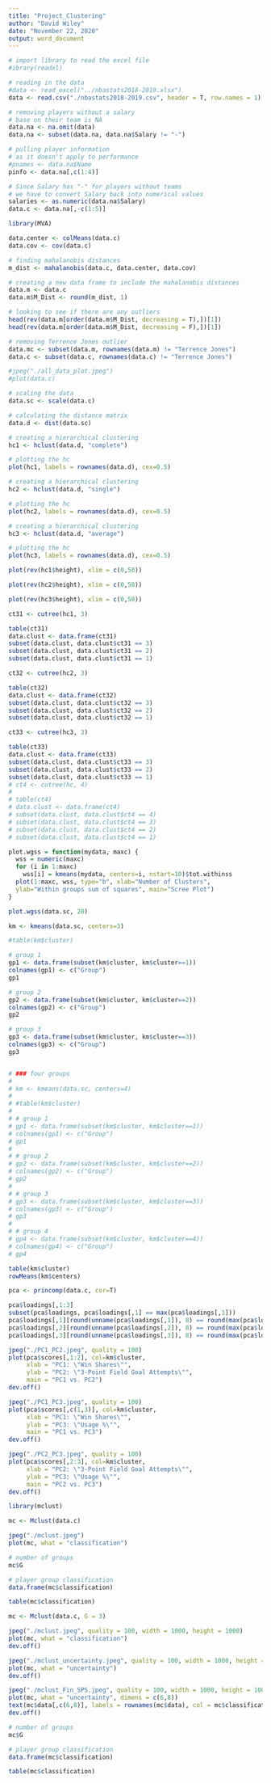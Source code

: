 ```yaml
---
title: "Project_Clustering"
author: "David Wiley"
date: "November 22, 2020"
output: word_document
---
```


```r
# import library to read the excel file
#ibrary(readxl)

# reading in the data
#data <- read_excel("../nbastats2018-2019.xlsx")
data <- read.csv("./nbastats2018-2019.csv", header = T, row.names = 1)

# removing players without a salary 
# base on their team is NA
data.na <- na.omit(data)
data.na <- subset(data.na, data.na$Salary != "-")

# pulling player information
# as it doesn't apply to performance
#pnames <- data.na$Name
pinfo <- data.na[,c(1:4)]

# Since Salary has "-" for players without teams
# we have to convert Salary back into numerical values
salaries <- as.numeric(data.na$Salary)
data.c <- data.na[,-c(1:5)]
```


```r
library(MVA)

data.center <- colMeans(data.c)
data.cov <- cov(data.c)

# finding mahalanobis distances
m_dist <- mahalanobis(data.c, data.center, data.cov)

# creating a new data frame to include the mahalanobis distances
data.m <- data.c
data.m$M_Dist <- round(m_dist, 1)

# looking to see if there are any outliers
head(rev(data.m[order(data.m$M_Dist, decreasing = T),])[1])
head(rev(data.m[order(data.m$M_Dist, decreasing = F),])[1])

# removing Terrence Jones outlier
data.mc <- subset(data.m, rownames(data.m) != "Terrence Jones")
data.c <- subset(data.c, rownames(data.c) != "Terrence Jones")

#jpeg("./all_data_plot.jpeg")
#plot(data.c)
```

```r
# scaling the data
data.sc <- scale(data.c)

# calculating the distance matrix
data.d <- dist(data.sc)

```


```r
# creating a hierarchical clustering
hc1 <- hclust(data.d, "complete")

# plotting the hc 
plot(hc1, labels = rownames(data.d), cex=0.5)

# creating a hierarchical clustering
hc2 <- hclust(data.d, "single")

# plotting the hc 
plot(hc2, labels = rownames(data.d), cex=0.5)

# creating a hierarchical clustering
hc3 <- hclust(data.d, "average")

# plotting the hc 
plot(hc3, labels = rownames(data.d), cex=0.5)
```

```r
plot(rev(hc1$height), xlim = c(0,50))

plot(rev(hc2$height), xlim = c(0,50))

plot(rev(hc3$height), xlim = c(0,50))

```


```r
ct31 <- cutree(hc1, 3)

table(ct31)
data.clust <- data.frame(ct31)
subset(data.clust, data.clust$ct31 == 3)
subset(data.clust, data.clust$ct31 == 2)
subset(data.clust, data.clust$ct31 == 1)

ct32 <- cutree(hc2, 3)

table(ct32)
data.clust <- data.frame(ct32)
subset(data.clust, data.clust$ct32 == 3)
subset(data.clust, data.clust$ct32 == 2)
subset(data.clust, data.clust$ct32 == 1)

ct33 <- cutree(hc3, 3)

table(ct33)
data.clust <- data.frame(ct33)
subset(data.clust, data.clust$ct33 == 3)
subset(data.clust, data.clust$ct33 == 2)
subset(data.clust, data.clust$ct33 == 1)
# ct4 <- cutree(hc, 4)
# 
# table(ct4)
# data.clust <- data.frame(ct4)
# subset(data.clust, data.clust$ct4 == 4)
# subset(data.clust, data.clust$ct4 == 3)
# subset(data.clust, data.clust$ct4 == 2)
# subset(data.clust, data.clust$ct4 == 1)

```

```r
plot.wgss = function(mydata, maxc) {
  wss = numeric(maxc)
  for (i in 1:maxc)
    wss[i] = kmeans(mydata, centers=i, nstart=10)$tot.withinss
  plot(1:maxc, wss, type="b", xlab="Number of Clusters",
  ylab="Within groups sum of squares", main="Scree Plot")
}

plot.wgss(data.sc, 20)

km <- kmeans(data.sc, centers=3)

#table(km$cluster)

# group 1
gp1 <- data.frame(subset(km$cluster, km$cluster==1))
colnames(gp1) <- c("Group")
gp1

# group 2
gp2 <- data.frame(subset(km$cluster, km$cluster==2))
colnames(gp2) <- c("Group")
gp2

# group 3
gp3 <- data.frame(subset(km$cluster, km$cluster==3))
colnames(gp3) <- c("Group")
gp3


# ### four groups
# 
# km <- kmeans(data.sc, centers=4)
# 
# #table(km$cluster)
# 
# # group 1
# gp1 <- data.frame(subset(km$cluster, km$cluster==1))
# colnames(gp1) <- c("Group")
# gp1
# 
# # group 2
# gp2 <- data.frame(subset(km$cluster, km$cluster==2))
# colnames(gp2) <- c("Group")
# gp2
# 
# # group 3
# gp3 <- data.frame(subset(km$cluster, km$cluster==3))
# colnames(gp3) <- c("Group")
# gp3
# 
# # group 4
# gp4 <- data.frame(subset(km$cluster, km$cluster==4))
# colnames(gp4) <- c("Group")
# gp4

table(km$cluster)
rowMeans(km$centers)

```

```r

pca <- princomp(data.c, cor=T)

pca$loadings[,1:3]
subset(pca$loadings, pca$loadings[,1] == max(pca$loadings[,1]))
pca$loadings[,1][round(unname(pca$loadings[,1]), 8) == round(max(pca$loadings[,1]), 8)]
pca$loadings[,2][round(unname(pca$loadings[,2]), 8) == round(max(pca$loadings[,2]), 8)]
pca$loadings[,3][round(unname(pca$loadings[,3]), 8) == round(max(pca$loadings[,3]), 8)]

jpeg("./PC1_PC2.jpeg", quality = 100)
plot(pca$scores[,1:2], col=km$cluster, 
     xlab = "PC1: \"Win Shares\"",
     ylab = "PC2: \"3-Point Field Goal Attempts\"",
     main = "PC1 vs. PC2")
dev.off()

jpeg("./PC1_PC3.jpeg", quality = 100)
plot(pca$scores[,c(1,3)], col=km$cluster, 
     xlab = "PC1: \"Win Shares\"",
     ylab = "PC3: \"Usage %\"",
     main = "PC1 vs. PC3")
dev.off()

jpeg("./PC2_PC3.jpeg", quality = 100)
plot(pca$scores[,2:3], col=km$cluster, 
     xlab = "PC2: \"3-Point Field Goal Attempts\"",
     ylab = "PC3: \"Usage %\"",
     main = "PC2 vs. PC3")
dev.off()

```


```r

library(mclust)

mc <- Mclust(data.c)

jpeg("./mclust.jpeg")
plot(mc, what = "classification")

# number of groups
mc$G

# player group classification
data.frame(mc$classification)

table(mc$classification)

```

```r
mc <- Mclust(data.c, G = 3)

jpeg("./mclust.jpeg", quality = 100, width = 1000, height = 1000)
plot(mc, what = "classification")
dev.off()

jpeg("./mclust_uncertainty.jpeg", quality = 100, width = 1000, height = 1000)
plot(mc, what = "uncertainty")
dev.off()

jpeg("./mclust_Fin_SPS.jpeg", quality = 100, width = 1000, height = 1000)
plot(mc, what = "uncertainty", dimens = c(6,8))
text(mc$data[,c(6,8)], labels = rownames(mc$data), col = mc$classification)
dev.off()

# number of groups
mc$G

# player group classification
data.frame(mc$classification)

table(mc$classification)
```













































